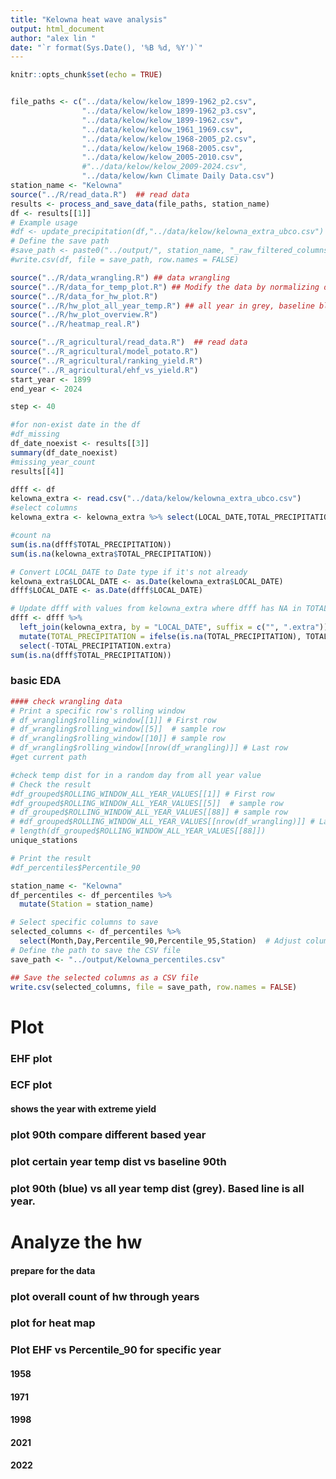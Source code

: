 ```yaml
---
title: "Kelowna heat wave analysis"
output: html_document
author: "alex lin "
date: "`r format(Sys.Date(), '%B %d, %Y')`"
---
```

<script>
function toggleCollapsible(section) {
  var content = section.nextElementSibling;
  if (content.style.display === "none") {
    content.style.display = "block";
  } else {
    content.style.display = "none";
  }
}
</script>


```r
knitr::opts_chunk$set(echo = TRUE)


file_paths <- c("../data/kelow/kelow_1899-1962_p2.csv",
                "../data/kelow/kelow_1899-1962_p3.csv",
                "../data/kelow/kelow_1899-1962.csv",
                "../data/kelow/kelow_1961_1969.csv",
                "../data/kelow/kelow_1968-2005_p2.csv",
                "../data/kelow/kelow_1968-2005.csv",
                "../data/kelow/kelow_2005-2010.csv",
                #"../data/kelow/kelow_2009-2024.csv",
                "../data/kelow/kwn Climate Daily Data.csv")
station_name <- "Kelowna"
source("../R/read_data.R")  ## read data
results <- process_and_save_data(file_paths, station_name)
df <- results[[1]] 
# Example usage
#df <- update_precipitation(df,"../data/kelow/kelowna_extra_ubco.csv")
# Define the save path
#save_path <- paste0("../output/", station_name, "_raw_filtered_columns.csv")
#write.csv(df, file = save_path, row.names = FALSE)  

source("../R/data_wrangling.R") ## data wrangling
source("../R/data_for_temp_plot.R") ## Modify the data by normalizing dates for plotting, get the data ready, and a function to plot a given year vs baseline
source("../R/data_for_hw_plot.R")  
source("../R/hw_plot_all_year_temp.R") ## all year in grey, baseline blue
source("../R/hw_plot_overview.R") 
source("../R/heatmap_real.R") 

source("../R_agricultural/read_data.R")  ## read data
source("../R_agricultural/model_potato.R")
source("../R_agricultural/ranking_yield.R") 
source("../R_agricultural/ehf_vs_yield.R")
start_year <- 1899
end_year <- 2024

step <- 40


```

```r
#for non-exist date in the df
#df_missing
df_date_noexist <- results[[3]]
summary(df_date_noexist)
#missing_year_count
results[[4]]
```


```r
dfff <- df
kelowna_extra <- read.csv("../data/kelow/kelowna_extra_ubco.csv")
#select columns
kelowna_extra <- kelowna_extra %>% select(LOCAL_DATE,TOTAL_PRECIPITATION)

#count na
sum(is.na(dfff$TOTAL_PRECIPITATION))
sum(is.na(kelowna_extra$TOTAL_PRECIPITATION))

# Convert LOCAL_DATE to Date type if it's not already
kelowna_extra$LOCAL_DATE <- as.Date(kelowna_extra$LOCAL_DATE)
dfff$LOCAL_DATE <- as.Date(dfff$LOCAL_DATE)

# Update dfff with values from kelowna_extra where dfff has NA in TOTAL_PRECIPITATION
dfff <- dfff %>%
  left_join(kelowna_extra, by = "LOCAL_DATE", suffix = c("", ".extra")) %>%
  mutate(TOTAL_PRECIPITATION = ifelse(is.na(TOTAL_PRECIPITATION), TOTAL_PRECIPITATION.extra, TOTAL_PRECIPITATION)) %>%
  select(-TOTAL_PRECIPITATION.extra)
sum(is.na(dfff$TOTAL_PRECIPITATION))


```


<h3 onclick="toggleCollapsible(this);">
<!--TEXT SHOWS: -->
<b>basic EDA</b>
</h3>
<div style="display:none;">  
```r
# Display the first few rows of the combined data
#print(head(df))

# Display unique station names
unique_stations <- df %>%
  distinct(STATION_NAME)
#print(unique_stations)

# 1. Summary Statistics
summary_stats <- summary(df)
#print(summary_stats)

# 2. Missing Values Analysis
missing_values <- sapply(df, function(x) sum(is.na(x)))
#print(missing_values)
```
</div>

```r
#### check wrangling data
# Print a specific row's rolling window
# df_wrangling$rolling_window[[1]] # First row
# df_wrangling$rolling_window[[5]]  # sample row
# df_wrangling$rolling_window[[10]] # sample row
# df_wrangling$rolling_window[[nrow(df_wrangling)]] # Last row
#get current path

```

```r
#check temp dist for in a random day from all year value
# Check the result
#df_grouped$ROLLING_WINDOW_ALL_YEAR_VALUES[[1]] # First row
#df_grouped$ROLLING_WINDOW_ALL_YEAR_VALUES[[5]]  # sample row
# df_grouped$ROLLING_WINDOW_ALL_YEAR_VALUES[[88]] # sample row
# #df_grouped$ROLLING_WINDOW_ALL_YEAR_VALUES[[nrow(df_wrangling)]] # Last row
# length(df_grouped$ROLLING_WINDOW_ALL_YEAR_VALUES[[88]])
unique_stations
```




```r
# Print the result
#df_percentiles$Percentile_90

station_name <- "Kelowna"
df_percentiles <- df_percentiles %>%
  mutate(Station = station_name)

# Select specific columns to save
selected_columns <- df_percentiles %>%
  select(Month,Day,Percentile_90,Percentile_95,Station)  # Adjust column names as needed
# Define the path to save the CSV file
save_path <- "../output/Kelowna_percentiles.csv"

## Save the selected columns as a CSV file
write.csv(selected_columns, file = save_path, row.names = FALSE)
```


<h1 onclick="toggleCollapsible(this);">
<!--TEXT SHOWS: -->
<b> Plot</b>
</h1>
<div style="display:none;"> 

```r
mov_avg
LOESS_avg

```

</div>
<h3 onclick="toggleCollapsible(this);">
<!--TEXT SHOWS: -->
<b> EHF plot</b>
</h3>
<div style="display:none;">  
```r
# filter the date to be April to Aug before slice
df_ehf_top_6 <- df_combined_ehf1 %>%
   filter(month(LOCAL_DATE) >= 4 & month(LOCAL_DATE) <= 8) %>%
  arrange(desc(EHF)) %>%
  slice_head(n = 30)
#unique year
unique(df_ehf_top_6$LOCAL_YEAR)


plot_ehf95(df_combined_ehf1,1941)
plot_ehf95(df_combined_ehf1,2021)
plot_ehf95(df_combined_ehf1,1993)
plot_ehf95(df_combined_ehf1,2006)
# Example usage
plot_ehf_all(df_combined_ehf1, start_year, end_year, 1941,station_name)
plot_ehf_all(df_combined_ehf1, start_year, end_year, 2021,station_name)
plot_ehf_all(df_combined_ehf1, start_year, end_year, 1993,station_name)
plot_ehf_all(df_combined_ehf1, start_year, end_year, 2006,station_name)
save_path <- paste0("../output/",station_name,"_monthly_max_EHF.csv")
write.csv(monthly_max_EHF, file = save_path, row.names = FALSE)
```


</div>
<h3 onclick="toggleCollapsible(this);">
<!--TEXT SHOWS: -->
<b> ECF plot</b>
</h3>
<div style="display:none;">  
```r
# filter the date to be April to Aug before slice
df_ecf_top_6 <- df_combined_ehf1 %>%
   filter(month(LOCAL_DATE) <= 4 | month(LOCAL_DATE) >= 8) %>%
  # LOWEST ECf
  arrange(ECF_05) %>%
  slice_head(n = 30)

#unique year
unique(df_ecf_top_6$LOCAL_YEAR)


plot_ecf(df_combined_ehf1,2024)
plot_ecf(df_combined_ehf1,1985)
plot_ecf(df_combined_ehf1,1968)
plot_ecf(df_combined_ehf1,2022)
# Example usage
plot_ecf_all(df_combined_ehf1, start_year, end_year, 2024,station_name)
plot_ecf_all(df_combined_ehf1, start_year, end_year, 2022,station_name)
plot_ecf_all(df_combined_ehf1, start_year, end_year, 1985,station_name)
plot_ecf_all(df_combined_ehf1, start_year, end_year, 1968,station_name)
save_path <- paste0("../output/",station_name,"_monthly_max_EHF.csv")
write.csv(monthly_max_EHF, file = save_path, row.names = FALSE)
```


</div>
<h4 onclick="toggleCollapsible(this);">
<!--TEXT SHOWS: -->
<b>shows the year with extreme yield </b>
</h4>
<div style="display:none;">  

```r
ehf_extreme_yield <- preprocess_ehf_data(df_combined_ehf1,top_yields)

plot_ehf_extreme_yield_single(ehf_extreme_yield,start_year, end_year, "Kelowna",  (1:6),  top_n = 2)

plot_ehf_extreme_yield_single(ehf_extreme_yield,start_year, end_year, "Kelowna",  (1:6),  lowest_n = 2)


plot_ehf_extreme_yield <- function(ehf_extreme_yield, start_year, end_year, station_name, ranking, top_n = NULL, lowest_n = NULL) {
  # Create an empty data frame to store all years' data
  all_years_data <- ehf_extreme_yield
  
  # Filter data based on top_n or lowest_n if specified
  if (!is.null(top_n)) {
    top_data <- all_years_data %>%
      filter(Type == "Highest") %>%
      filter(Rank %in% ranking)
    top_data$Color <- "highest yield"
  } else {
    top_data <- data.frame()
  }
  
  if (!is.null(lowest_n)) {
    low_data <- all_years_data %>%
      filter(Type == "Lowest") %>%
      filter(Rank %in% ranking)
    low_data$Color <- "lowest yield"
  } else {
    low_data <- data.frame()
  }
  
  # Combine top and low data
  all_years_data <- bind_rows(top_data, low_data)
  all_years_data$Rank <- as.factor(all_years_data$Rank)
  
  # Filter data to show only between xintercept = 60 and xintercept = 304
  all_years_data <- all_years_data %>%
    filter(DayOfYear >= 60 & DayOfYear <= 304)
  
  las_dig <-  ranking[length(ranking)]
  ggplot(all_years_data, aes(x = DayOfYear)) +
    geom_line(aes(y = ECF_05, color = Color, group = interaction(Year, Rank)), size = 0.5, alpha = 0.4) +
    scale_color_manual(values = c("highest yield" = "red", "lowest yield" = "blue"), name = "Yield Type") +
    labs(
      title = paste("ECF_05 Over the Years with Top and Lowest", las_dig ," Yields at", station_name),
      x = "Day of Year",
      y = "ECF_05"
    ) +
    theme_minimal() +
    theme(plot.margin = margin(20, 20, 20, 20)) +
    theme(aspect.ratio = 1/2) +
    geom_vline(xintercept = 60, linetype = "dashed", color = "#008000") +
    geom_vline(xintercept = 120, linetype = "dashed", color = "#808000") +
    geom_vline(xintercept = 304, linetype = "dashed", color = "#FFD700") +
    theme(axis.text.x = element_text(angle = 90, vjust = 0.5, hjust = 1, size = 6),
          plot.title = element_text(size = 14, face = "bold"),
          axis.title = element_text(size = 12))
}

# Example usage:
plot_ehf_extreme_yield(ehf_extreme_yield, start_year, end_year, station_name, (1:3), top_n = 5, lowest_n = 5)
plot_ehf_extreme_yield(ehf_extreme_yield, start_year, end_year, station_name, (1:10), top_n = 5, lowest_n = 5)
plot_ehf_extreme_yield(ehf_extreme_yield, start_year, end_year, station_name, (1:20), top_n = 5, lowest_n = 5)
plot_ehf_extreme_yield(ehf_extreme_yield, start_year, end_year, station_name, (1:40), top_n = 5, lowest_n = 5)

```


```r
ehf_potato <- df_combined_ehf1 %>%
  filter(month(LOCAL_DATE) >= 3 & month(LOCAL_DATE) <= 10) %>%
  filter(LOCAL_YEAR >= 1910 & LOCAL_YEAR <= 2024)
#filter rank to be small than 20
top_yields_10 <- top_yields %>%
  filter(Rank <= 10)
for (y in top_yields_10$REF_DATE) {
  p <- ehf_1y_add_text_annotation(ehf_potato, start_year, end_year, y,station_name,
                           data_pot, top_yields)
  print(p)
}

```

```r
ehf_1y_add_text_annotation(ehf_potato, start_year, end_year, 2021,station_name,
                           data_pot, top_yields)

```
```r
# Assuming `ehf_extreme_yield` has columns 'Day_of_Year', 'EHF', and 'Rank'
ehf_extreme_yield <- ehf_extreme_yield %>%
  mutate(Rank_Group = case_when(
    Rank <= 3 ~ "1-3 Highest",
    Rank <= 6 ~ "4-6 Highest",
    TRUE ~ "1-3 Lowest"
  ))
library(ggplot2)

ggplot(ehf_extreme_yield, aes(x = LOCAL_DATE, y = EHF, color = Rank_Group)) +
  geom_line() +
  labs(title = "EHF Over the Years with Rank Indications",
       x = "Day of Year", y = "EHF",
       color = "Rank Group") +
  theme_minimal()


```
</div>
<h3 onclick="toggleCollapsible(this);">
<!--TEXT SHOWS: -->
<b> plot 90th compare different based year  </b>
</h3>
<div style="display:none;"> 
```r
compare_plot
compare_plot_95
```

</div>

<h3 onclick="toggleCollapsible(this);">
<!--TEXT SHOWS: -->
<b> plot certain year temp dist vs baseline 90th </b>
</h3>
<div style="display:none;"> 



```r
df_plot_year_begin <- prepare_plot_data("Percentile_90", 1941, "MAX_TEMPERATURE")

plot_percentiles_vs_year(df_plot_year_begin,1941)
#

```

```r

# Example usage:
df_plot_year <- prepare_plot_data("Percentile_90", 2021, "MAX_TEMPERATURE")
# Example usage:

plot_percentiles_vs_year(df_plot_year,2021)
```

</div>

<h3 onclick="toggleCollapsible(this);">
<!--TEXT SHOWS: -->
<b> plot  90th (blue) vs all year temp dist (grey). Based line is all year.</b>
</h3>
<div style="display:none;"> 

```r
# Main function to loop through multiple years
plot_all_years <- function(start_year, end_year) {
  for (year in start_year:end_year) {
    df_plot_year <- prepare_plot_data("Percentile_90", year, "MAX_TEMPERATURE")
    print(plot_percentiles_vs_year(df_plot_year, year))
  }
}
#plot_all_years(2000, 2024)

```




```r
# Example usage:
#Assuming the range of years is from 2000 to 2024 and the specific year to highlight is 2014

#print(plot_all_years_with_baseline(start_year,end_year,2000))


#print(plot_all_years_highlight_specific_year(start_year,end_year,1941))
print(plot_all_years_highlight_specific_year(1941,1950,1941))
```

```r
# Example usage:
#print(plot_all_years_highlight_specific_year(start_year,end_year,1940))

```   

</div>
<h1 onclick="toggleCollapsible(this);">
<!--TEXT SHOWS: -->
<b>Analyze the hw </b>
</h1>
<div style="display:none;">  



</div>
<h4 onclick="toggleCollapsible(this);">
<!--TEXT SHOWS: -->
<b>prepare for the data </b>
</h4>
<div style="display:none;">  

```r
year_analysis_hw <- 2019
df_for_hw <- prepare_plot_data("Percentile_90", year_analysis_hw, "MAX_TEMPERATURE")
process_data_for_hw(df_for_hw)

```




```r
# Analysis for each year
# Define the start, end, and step for the sequence


# Generate the sequence of years
years <- seq(start_year, end_year, by = step)

# Loop over the sequence of years
for (year_single in years) {
  #df_plot <- prepare_plot_data("Percentile_90", year_single, "MAX_TEMPERATURE")
  #summaries <- process_data_by_year(process_data_for_hw(df_plot), year_single)
  #plots <- plot_case_summary(summaries, year_single)
  
  #print(plots$month_plot)
  #print(plots$hw_length_plot)
}

```

</div>
<h3 onclick="toggleCollapsible(this);">
<!--TEXT SHOWS: -->
<b>plot overall count of hw through years </b>
</h3>
<div style="display:none;"> 

```r
# Process all years and generate plots

summary_df_hw_day <- process_all_years_and_generate_plots(start_year,1980)

# Print the generated plots
#print(plots$total_plot)
#summary_df_hw_day

```

```r
# Process all years and generate plots

summary_df_hw_day <- process_all_years_and_generate_plots(1980,end_year)
# Print the generated plots
#summary_df_hw_day
```


</div>
<h3 onclick="toggleCollapsible(this);">
<!--TEXT SHOWS: -->
<b>plot for heat map</b>
</h3>
<div style="display:none;">  

```r
# Assuming you have data frames named df_2021, df_2022, ..., df_2025
# Loop through the years to dynamically add each data frame to the list
 list_of_dfs <- list()
 
 for (year in start_year:end_year) {
   # Assuming `df` is the base data frame, apply the `prepare_heatmap_plot_data` function
   prepared_df <- prepare_heatmap_plot_data(df, "Percentile_90", year, "MAX_TEMPERATURE")
   
   # Add the prepared data frame to the list
   list_of_dfs[[as.character(year)]] <- prepared_df
 }
 # Combine the data frames into one
 combined_df <- do.call(rbind, list_of_dfs)
 
```



```r
#combined_df

selected_columns <- combined_df %>%
  select(Year,DayOfYear,Max_Temp_Year,Percentile_90,Station)  # Adjust column names as needed
# Define the path to save the CSV file
save_path <- "../output/Kelowna_heatmap_data.csv"

## Save the selected columns as a CSV file
write.csv(selected_columns, file = save_path, row.names = FALSE)

```

```r

heatmap <- create_heatmap(combined_df, "01-01","12-31")
print(heatmap)
 
```


```r

heatmap <- create_heatmap(combined_df, "04-01","10-31")
print(heatmap)
 
```



```r

result_df_3_Kelowna <- create_heatmap_filter_hw(combined_df, heat_wave_length = 3, start_date = '04-01', end_date = '10-31') 
df_3_Kelowna <- result_df_3_Kelowna[[1]]
df_3_Kelowna_95 <- result_df_3_Kelowna[[2]]

result_df_5_Kelowna <-  create_heatmap_filter_hw(combined_df, heat_wave_length = 5, start_date = '04-01', end_date = '10-31') 
df_5_Kelowna <- result_df_5_Kelowna[[1]]
df_5_Kelowna_95 <- result_df_5_Kelowna[[2]]
```



```r


#df_3_Kelowna
# Rename the column
colnames(df_3_Kelowna)[colnames(df_3_Kelowna) == "Color"] <- "daily_max_temp"
# Add the new column
df_3_Kelowna$station <- "Kelowna"
# Save the updated dataframe to a file
write.csv(df_3_Kelowna, "../output/Kelowna_heatmap_3_dayHW.csv", row.names = FALSE)


#df_5_Kelowna
# Rename the column
colnames(df_5_Kelowna)[colnames(df_5_Kelowna) == "Color"] <- "daily_max_temp"
# Add the new column
df_5_Kelowna$station <- "Kelowna"
# Save the updated dataframe to a file

write.csv(df_5_Kelowna, "../output/Kelowna_heatmap_5_dayHW.csv", row.names = FALSE)



colnames(df_3_Kelowna_95)[colnames(df_3_Kelowna_95) == "Color_95"] <- "daily_max_temp"
# Add the new column
df_3_Kelowna_95$station <- "Kelowna"
# Save the updated dataframe to a file
write.csv(df_3_Kelowna_95, "../output/Kelowna_heatmap_3_dayHW_95.csv", row.names = FALSE)


#df_5_Kelowna
# Rename the column
colnames(df_5_Kelowna_95)[colnames(df_5_Kelowna_95) == "Color_95"] <- "daily_max_temp"
# Add the new column
df_5_Kelowna_95$station <- "Kelowna"
# Save the updated dataframe to a file
write.csv(df_5_Kelowna_95, "../output/Kelowna_heatmap_5_dayHW_95.csv", row.names = FALSE)

```




```r

heatmap <- create_heatmap_diff(combined_df, "04-01","10-31")
print(heatmap)
 
```

```r

df_3_Kelowna <- create_heatmap_diff_filter_hw(combined_df, heat_wave_length = 3, start_date = '04-01', end_date = '10-31') 

df_5_Kelowna <-create_heatmap_diff_filter_hw(combined_df, heat_wave_length = 5, start_date = '04-01', end_date = '10-31') 

```

## seperate view of the heatmap
```r
# list_of_dfs <- list()
# 
# for (year in 1941:1960) {
#   # Assuming `df` is the base data frame, apply the `prepare_heatmap_plot_data` function
#   prepared_df <- prepare_heatmap_plot_data(df, "Percentile_90", year, "MAX_TEMPERATURE")
#   
#   # Add the prepared data frame to the list
#   list_of_dfs[[as.character(year)]] <- prepared_df
# }
# # Combine the data frames into one
# combined_df2 <- do.call(rbind, list_of_dfs)
# 
# heatmap <- create_heatmap_diff(combined_df2, "04-01","10-31")
# print(heatmap)
# 
# 
# list_of_dfs <- list()
# for (year in 1960:1980) {
#   # Assuming `df` is the base data frame, apply the `prepare_heatmap_plot_data` function
#   prepared_df <- prepare_heatmap_plot_data(df, "Percentile_90", year, "MAX_TEMPERATURE")
#   
#   # Add the prepared data frame to the list
#   list_of_dfs[[as.character(year)]] <- prepared_df
# }
# # Combine the data frames into one
# combined_df2 <- do.call(rbind, list_of_dfs)
# 
# heatmap <- create_heatmap_diff(combined_df2, "04-01","10-31")
# print(heatmap)
# 
# list_of_dfs <- list()
# for (year in 1980:2000) {
#   # Assuming `df` is the base data frame, apply the `prepare_heatmap_plot_data` function
#   prepared_df <- prepare_heatmap_plot_data(df, "Percentile_90", year, "MAX_TEMPERATURE")
#   
#   # Add the prepared data frame to the list
#   list_of_dfs[[as.character(year)]] <- prepared_df
# }
# # Combine the data frames into one
# combined_df2 <- do.call(rbind, list_of_dfs)
# 
# heatmap <- create_heatmap_diff(combined_df2, "04-01","10-31")
# print(heatmap)


# 
# list_of_dfs <- list()
# for (year in 2000:2024) {
#   # Assuming `df` is the base data frame, apply the `prepare_heatmap_plot_data` function
#   prepared_df <- prepare_heatmap_plot_data(df, "Percentile_90", year, "MAX_TEMPERATURE")
#   
#   # Add the prepared data frame to the list
#   list_of_dfs[[as.character(year)]] <- prepared_df
# }
# # Combine the data frames into one
# combined_df2 <- do.call(rbind, list_of_dfs)
# 
# heatmap <- create_heatmap_diff(combined_df2, "04-01","10-31")
# print(heatmap)
 
```


## examine specific year (grep line vs 90 vs specific year)
```r
# Define the specific years you want to process
# years_to_process <- c(1947,1958,1970, 2009, 2021)
# 
# # Initialize an empty list to store data frames for each year
# list_of_dfs <- list()
#   
# for (year in years_to_process) {
#   # Assuming `df` is the base data frame, apply the `prepare_heatmap_plot_data` function
#   prepared_df <- prepare_heatmap_plot_data(df, "Percentile_90", year, "MAX_TEMPERATURE")
#   
#   # Add the prepared data frame to the list
#   list_of_dfs[[as.character(year)]] <- prepared_df
# }
# # Combine the data frames into one
# combined_df2 <- do.call(rbind, list_of_dfs)
# 
# heatmap <- create_heatmap_diff(combined_df2, "04-01","10-31")
# print(heatmap)
# 
# for (year in years_to_process) {
#   print(plot_all_years_highlight_specific_year(start_year,end_year,year))
# }
```
## according bar
```r
# # Loop over the sequence of years
# years_to_process <- c(1947,1958,1970, 2009, 2021)
# for (year_single in years_to_process) {
#   df_plot <- prepare_plot_data("Percentile_90", year_single, "MAX_TEMPERATURE")
#   summaries <- process_data_by_year(process_data_for_hw(df_plot), year_single)
#   plots <- plot_case_summary(summaries, year_single)
#   
#   print(plots$month_plot)
#   print(plots$hw_length_plot)
#}
```


</div>
<h3 onclick="toggleCollapsible(this);">
<!--TEXT SHOWS: -->
<b> Plot EHF vs Percentile_90 for specific year</b>
</h3>
<div style="display:none;">  

</div>
<h4 onclick="toggleCollapsible(this);">
<!--TEXT SHOWS: -->
<b>1958</b>
</h4>
<div style="display:none;">  
```r



results_2def <- full_compare_ehf_and_percentile_specific(df_combined_ehf1, 1958)
combined_plot_2021 <- results_2def[[1]]
left_full <- results_2def[[2]] 
left_full
```

</div>
<h4 onclick="toggleCollapsible(this);">
<!--TEXT SHOWS: -->
<b>1971</b>
</h4>
<div style="display:none;">  
```r



results_2def <- full_compare_ehf_and_percentile_specific(df_combined_ehf1, 1971)
combined_plot_2021 <- results_2def[[1]]
left_full <- results_2def[[2]] 
left_full
```


</div>
<h4 onclick="toggleCollapsible(this);">
<!--TEXT SHOWS: -->
<b>1998</b>
</h4>
<div style="display:none;">  
```r



results_2def <- full_compare_ehf_and_percentile_specific(df_combined_ehf1, 1998)
combined_plot_2021 <- results_2def[[1]]
left_full <- results_2def[[2]] 
left_full
```


</div>
<h4 onclick="toggleCollapsible(this);">
<!--TEXT SHOWS: -->
<b>2021</b>
</h4>
<div style="display:none;">  
```r



results_2def <- full_compare_ehf_and_percentile_specific(df_combined_ehf1, 2021)
combined_plot_2021 <- results_2def[[1]]
left_full <- results_2def[[2]] 
left_full
```

</div>
<h4 onclick="toggleCollapsible(this);">
<!--TEXT SHOWS: -->
<b>2022</b>
</h4>
<div style="display:none;">  
```r



results_2def <- full_compare_ehf_and_percentile_specific(df_combined_ehf1, 2022)
combined_plot_2021 <- results_2def[[1]]
left_full <- results_2def[[2]] 
left_full
```
